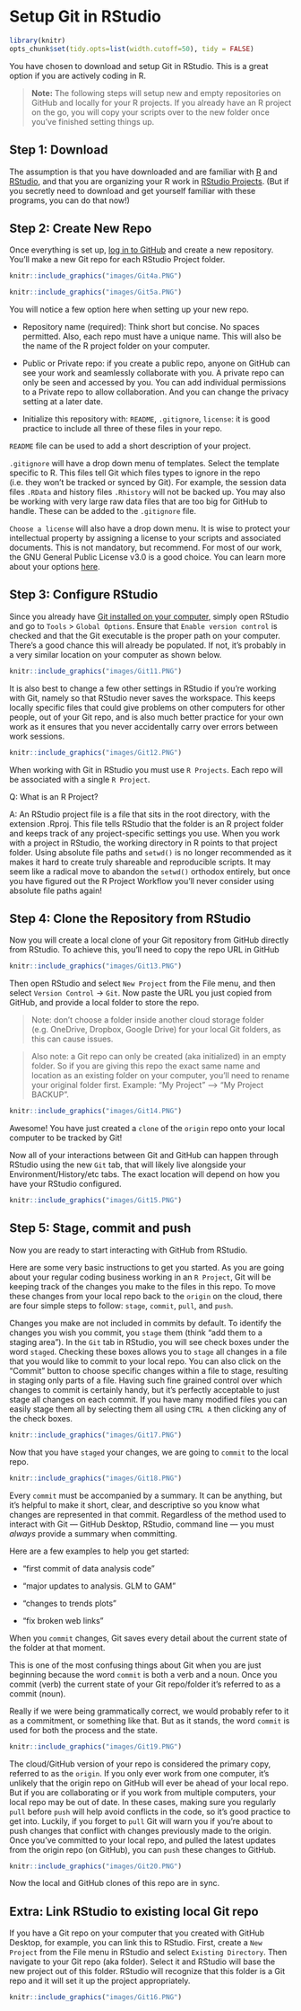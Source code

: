 # Setup Git in RStudio {#RStud4}

```r

library(knitr)
opts_chunk$set(tidy.opts=list(width.cutoff=50), tidy = FALSE)

```

You have chosen to download and setup Git in RStudio. This is a great option if you are actively coding in R.

> **Note:** The following steps will setup new and empty repositories on GitHub and locally for your R projects. 
> If you already have an R project on the go, you will copy your scripts over to the new folder once you've finished setting things up.

## Step 1: Download {#RStud4.1}

The assumption is that you have downloaded and are familiar with [R](https://cran.r-project.org/bin/windows/base/) and [RStudio](https://www.rstudio.com/products/rstudio/download/), and that you are organizing your R work in [RStudio Projects](https://support.rstudio.com/hc/en-us/articles/200526207-Using-RStudio-Projects). 
(But if you secretly need to download and get yourself familiar with these programs, you can do that now!)

## Step 2: Create New Repo {#RStud4.2}

Once everything is set up, [log in to GitHub](#Git2.5) and create a new repository. You'll make a new Git repo for each RStudio Project folder.

```r
knitr::include_graphics("images/Git4a.PNG")
```

```r
knitr::include_graphics("images/Git5a.PNG")
```

You will notice a few option here when setting up your new repo.

-   Repository name (required): Think short but concise. No spaces permitted. Also, each repo must have a unique name.
This will also be the name of the R project folder on your computer.

-   Public or Private repo: if you create a public repo, anyone on GitHub can see your work and seamlessly collaborate with you. A private repo can only be seen and accessed by you. You can add individual permissions to a Private repo to allow collaboration. And you can change the privacy setting at a later date.

-   Initialize this repository with: `README`, `.gitignore`, `license`: it is good practice to include all three of these files in your repo.

`README` file can be used to add a short description of your project.

`.gitignore` will have a drop down menu of templates. Select the template specific to R. This files tell Git which files types to ignore in the repo (i.e. they won't be tracked or synced by Git). For example, the session data files `.RData` and history files `.Rhistory` will not be backed up. You may also be working with very large raw data files that are too big for GitHub to handle. These can be added to the `.gitignore` file.

`Choose a license` will also have a drop down menu. It is wise to protect your intellectual property by assigning a license to your scripts and associated documents. This is not mandatory, but recommend. For most of our work, the GNU General Public License v3.0 is a good choice. You can learn more about your options [here](https://docs.github.com/en/repositories/managing-your-repositorys-settings-and-features/customizing-your-repository/licensing-a-repository).


## Step 3: Configure RStudio {#RStud4.3}

Since you already have [Git installed on your computer](#Git2.4), simply open RStudio and go to `Tools` \> `Global Options`. Ensure that `Enable version control` is checked and that the Git executable is the proper path on your computer. There's a good chance this will already be populated. If not, it's probably in a very similar location on your computer as shown below.

```r
knitr::include_graphics("images/Git11.PNG")
```

It is also best to change a few other settings in RStudio if you're working with Git, namely so that RStudio never saves the workspace. 
This keeps locally specific files that could give problems on other computers for other people, out of your Git repo, and is also much better practice for your own work as it ensures that you never accidentally carry over errors between work sessions.

```r
knitr::include_graphics("images/Git12.PNG")
```

When working with Git in RStudio you must use `R Projects`. Each repo will be associated with a single `R Project`.

Q: What is an R Project?

A: An RStudio project file is a file that sits in the root directory, with the extension .Rproj.
This file tells RStudio that the folder is an R project folder and keeps track of any project-specific settings you use.
When you work with a project in RStudio, the working directory in R points to that project folder. 
Using absolute file paths and `setwd()` is no longer recommended as it makes it hard to create truly shareable and reproducible scripts.
It may seem like a radical move to abandon the `setwd()` orthodox entirely, but once you have figured out the R Project Workflow you'll never consider using absolute file paths again!

## Step 4: Clone the Repository from RStudio {#RStud4.4}

Now you will create a local clone of your Git repository from GitHub directly from RStudio. 
To achieve this, you'll need to copy the repo URL in GitHub

```r
knitr::include_graphics("images/Git13.PNG")
```

Then open RStudio and select `New Project` from the File menu, and then select `Version Control` -> `Git`. Now paste the URL you just copied from GitHub, and provide a local folder to store the repo.

> Note: don't choose a folder inside another cloud storage folder (e.g. OneDrive, Dropbox, Google Drive) for your local Git folders, as this can cause issues.

> Also note: a Git repo can only be created (aka initialized) in an empty folder. So if you are giving this repo the exact same name and location as an existing folder on your computer, you'll need to rename your original folder first. Example: "My Project" --> "My Project BACKUP".

```r
knitr::include_graphics("images/Git14.PNG")
```

Awesome! You have just created a `clone` of the `origin` repo onto your local computer to be tracked by Git!

Now all of your interactions between Git and GitHub can happen through RStudio using the new `Git` tab, that will likely live alongside your Environment/History/etc tabs. 
The exact location will depend on how you have your RStudio configured.

```r
knitr::include_graphics("images/Git15.PNG")
```

## Step 5: Stage, commit and push {#RStud4.5}

Now you are ready to start interacting with GitHub from RStudio.

Here are some very basic instructions to get you started. As you are going about your regular coding business working in an `R Project`, Git will be keeping track of the changes you make to the files in this repo. To move these changes from your local repo back to the `origin` on the cloud, there are four simple steps to follow: `stage`, `commit`, `pull`, and `push`.

Changes you make are not included in commits by default. 
To identify the changes you wish you commit, you `stage` them (think "add them to a staging area"). In the `Git` tab in RStudio, you will see check boxes under the word `staged`. 
Checking these boxes allows you to `stage` all changes in a file that you would like to commit to your local repo.
You can also click on the "Commit" button to choose specific changes within a file to stage, resulting in staging only parts of a file. 
Having such fine grained control over which changes to commit is certainly handy, but it's perfectly acceptable to just stage all changes on each commit.
If you have many modified files you can easily stage them all by selecting them all using `CTRL A` then clicking any of the check boxes.

```r
knitr::include_graphics("images/Git17.PNG")
```

Now that you have `staged` your changes, we are going to `commit` to the local repo.

```r
knitr::include_graphics("images/Git18.PNG")
```

Every `commit` must be accompanied by a summary. It can be anything, but it's helpful to make it short, clear, and descriptive so you know what changes are represented in that commit. 
Regardless of the method used to interact with Git --- GitHub Desktop, RStudio, command line --- you must *always* provide a summary when committing.

Here are a few examples to help you get started:

-   "first commit of data analysis code"

-   "major updates to analysis. GLM to GAM"

-   "changes to trends plots"

-   "fix broken web links"

When you `commit` changes, Git saves every detail about the current state of the folder at that moment.

This is one of the most confusing things about Git when you are just beginning because the word `commit` is both a verb and a noun. Once you commit (verb) the current state of your Git repo/folder it's referred to as a commit (noun).

Really if we were being grammatically correct, we would probably refer to it as a commitment, or something like that. But as it stands, the word `commit` is used for both the process and the state.

```r
knitr::include_graphics("images/Git19.PNG")
```

The cloud/GitHub version of your repo is considered the primary copy, referred to as the `origin`. 
If you only ever work from one computer, it's unlikely that the origin repo on GitHub will ever be ahead of your local repo. 
But if you are collaborating or if you work from multiple computers, your local repo may be out of date.
In these cases, making sure you regularly `pull` before `push` will help avoid conflicts in the code, so it's good practice to get into. 
Luckily, if you forget to `pull` Git will warn you if you're about to push changes that conflict with changes previously made to the origin.
Once you've committed to your local repo, and pulled the latest updates from the origin repo (on GitHub), you can `push` these changes to GitHub.


```r
knitr::include_graphics("images/Git20.PNG")
```

Now the local and GitHub clones of this repo are in sync.

## Extra: Link RStudio to existing local Git repo {#RStud4.6}

If you have a Git repo on your computer that you created with GitHub Desktop, for example, you can link this to RStudio. First, create a `New Project` from the File menu in RStudio and select `Existing Directory`. Then navigate to your Git repo (aka folder). Select it and RStudio will base the new project out of this folder. RStudio will recognize that this folder is a Git repo and it will set it up the project appropriately.

```r
knitr::include_graphics("images/Git16.PNG")
```

